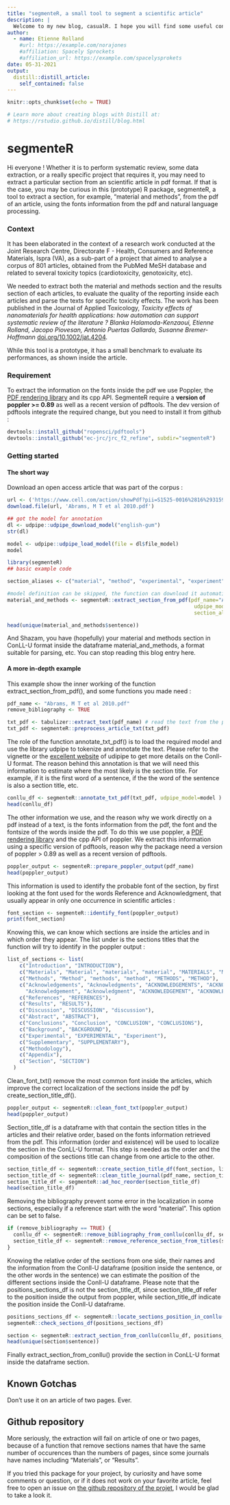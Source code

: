 ```yaml
---
title: "segmenteR, a small tool to segment a scientific article"
description: |
  Welcome to my new blog, casualR. I hope you will find some useful content !
author:
  - name: Etienne Rolland
    #url: https://example.com/norajones
    #affiliation: Spacely Sprockets
    #affiliation_url: https://example.com/spacelysprokets
date: 05-31-2021
output:
  distill::distill_article:
    self_contained: false
---
```


```r
knitr::opts_chunk$set(echo = TRUE)

# Learn more about creating blogs with Distill at:
# https://rstudio.github.io/distill/blog.html

```

# segmenteR

Hi everyone ! Whether it is to perform systematic review, some data extraction, or a really specific project that requires it, you may need to extract a particular section from an scientific article in pdf format. If that is the case, you may be curious in this (prototype) R package, segmenteR, a tool to extract a section, for example, "material and methods", from the pdf of an article, using the fonts information from the pdf and natural language processing.

### Context

It has been elaborated in the context of a research work conducted at the Joint Research Centre, Directorate F - Health, Consumers and Reference Materials, Ispra (VA), as a sub-part of a project that aimed to analyse a corpus of 801 articles, obtained from the PubMed MeSH database and related to several toxicity topics (cardiotoxicity, genotoxicity, etc).

We needed to extract both the material and methods section and the results section of each articles, to evaluate the quality of the reporting inside each articles and parse the texts for specific toxicity effects. The work has been published in the Journal of Applied Toxicology, *Toxicity effects of nanomaterials for health applications: how automation can support systematic review of the literature ? Blanka Halamoda-Kenzaoui, Etienne Rolland, Jacopo Piovesan, Antonio Puertas Gallardo, Susanne Bremer-Hoffmann* [doi.org/10.1002/jat.4204 ](https://doi.org/10.1002/jat.4204).

While this tool is a prototype, it has a small benchmark to evaluate its performances, as shown inside the article.

### Requirement

To extract the information on the fonts inside the pdf we use Poppler, the [PDF rendering library](https://poppler.freedesktop.org/) and its cpp API. 
SegmenteR require a **version of poppler >= 0.89** as well as a recent version of pdftools. The dev version of pdftools integrate the required change, but you need to install it from github :

```r
devtools::install_github("ropensci/pdftools") 
devtools::install_github("ec-jrc/jrc_f2_refine", subdir="segmenteR") 
```

### Getting started

#### The short way

Download an open access article that was part of the corpus : 

```r
url <- ('https://www.cell.com/action/showPdf?pii=S1525-0016%2816%2931594-5')
download.file(url, 'Abrams, M T et al 2010.pdf')
```

```r
## got the model for annotation
dl <- udpipe::udpipe_download_model("english-gum")
str(dl)
```

```r
model <- udpipe::udpipe_load_model(file = dl$file_model)
model
```


```r
library(segmenteR)
## basic example code

section_aliases <- c("material", "method", "experimental", "experiment", "methodology")

#model definition can be skipped, the function can download it automatically
material_and_methods <- segmenteR::extract_section_from_pdf(pdf_name="Abrams, M T et al 2010.pdf",
                                                             udpipe_model=model, 
                                                             section_aliases=section_aliases)

head(unique(material_and_methods$sentence))
```
And Shazam, you have (hopefully) your material and methods section in ConLL-U format inside the dataframe material_and_methods, a format suitable for parsing, etc.
You can stop reading this blog entry here.

#### A more in-depth example

This example show the inner working of the function extract_section_from_pdf(), and some functions you made need :

```r
pdf_name <- "Abrams, M T et al 2010.pdf"
remove_bibliography <- TRUE

txt_pdf <- tabulizer::extract_text(pdf_name) # read the text from the pdf
txt_pdf <- segmenteR::preprocess_article_txt(txt_pdf)
```

The role of the function annotate_txt_pdf() is to load the required model and use the library udpipe to tokenize and annotate the text. Please refer to the vignette or the [excellent website](https://bnosac.github.io/udpipe/en/) of udipipe to get more details on the Conll-U format.
The reason behind this annotation is that we will need this information to estimate where the most likely is the section title. For example, if it is the first word of a sentence, if the the word of the sentence is also a section title, etc.

```r
conllu_df <- segmenteR::annotate_txt_pdf(txt_pdf, udpipe_model=model ) # create the dataframe for NLP using udpipe
head(conllu_df)
```

The other information we use, and the reason why we work directly on a pdf instead of a text, is the fonts information from the pdf, the font and the fontsize of the words inside the pdf. To do this we use poppler, a [PDF rendering library](https://poppler.freedesktop.org/) and the cpp API of poppler. We extract this information using a specific version of pdftools, reason why the package need a version of poppler > 0.89 as well as a recent version of pdftools. 

```r
poppler_output <- segmenteR::prepare_poppler_output(pdf_name)
head(poppler_output)

```

This information is used to identify the probable font of the section, by first looking at the font used for the words Reference and Acknowledgment, that usually appear in only one occurrence in scientific articles :

```r
font_section <- segmenteR::identify_font(poppler_output)
print(font_section)
```
Knowing this, we can know which sections are inside the articles and in which order they appear.
The list under is the sections titles that the function will try to identify in the poppler output :

```r
list_of_sections <- list(
    c("Introduction", "INTRODUCTION"),
    c("Materials", "Material", "materials", "material", "MATERIALS", "MATERIAL"),
    c("Methods", "Method", "methods", "method", "METHODS", "METHOD"),
    c("Acknowledgements", "Acknowledgments", "ACKNOWLEDGEMENTS", "ACKNOWLEDGMENTS",
      "Acknowledgement", "Acknowledgment", "ACKNOWLEDGEMENT", "ACKNOWLEDGMENT"),
    c("References", "REFERENCES"),
    c("Results", "RESULTS"),
    c("Discussion", "DISCUSSION", "discussion"),
    c("Abstract", "ABSTRACT"),
    c("Conclusions", "Conclusion", "CONCLUSION", "CONCLUSIONS"),
    c("Background", "BACKGROUND"),
    c("Experimental", "EXPERIMENTAL", "Experiment"),
    c("Supplementary", "SUPPLEMENTARY"),
    c("Methodology"),
    c("Appendix"),
    c("Section", "SECTION")
  )
```
Clean_font_txt() remove the most common font inside the articles, which improve the correct localization of the sections inside the pdf by create_section_title_df().

```r
poppler_output <- segmenteR::clean_font_txt(poppler_output)
head(poppler_output)
```

Section_title_df is a dataframe with that contain the section titles in the articles and their relative order, based on the fonts information retrieved from the pdf. This information (order and existence) will be used to localize the section in the ConLL-U format. This step is needed as the order and the composition of the sections title can change from one article to the other.

```r
section_title_df <- segmenteR::create_section_title_df(font_section, list_of_sections, poppler_output)
section_title_df <- segmenteR::clean_title_journal(pdf_name, section_title_df)
section_title_df <- segmenteR::ad_hoc_reorder(section_title_df)
head(section_title_df)
```

Removing the bibliography prevent some error in the localization in some sections, especially if a reference start with the word "material". This option can be set to false.

```r
if (remove_bibliography == TRUE) {
  conllu_df <- segmenteR::remove_bibliography_from_conllu(conllu_df, section_title_df)
  section_title_df <- segmenteR::remove_reference_section_from_titles(section_title_df)
}
```

Knowing the relative order of the sections from one side, their names and the information from the Conll-U dataframe (position inside the sentence, or the other words in the sentence) we can estimate the position of the different sections inside the Conll-U dataframe.
Please note that the positions_sections_df is not the section_title_df, since section_title_df refer to the position inside the output from poppler, while section_title_df indicate the position inside the Conll-U dataframe.

```r
positions_sections_df <- segmenteR::locate_sections_position_in_conllu(conllu_df, section_title_df)
segmenteR::check_sections_df(positions_sections_df)
```

```r
section <- segmenteR::extract_section_from_conllu(conllu_df, positions_sections_df, section_aliases)
head(unique(section$sentence))
```

Finally extract_section_from_conllu() provide the section in ConLL-U format inside the dataframe section.

## Known Gotchas

Don't use it on an article of two pages. Ever. 

## Github repository
 
More seriously, the extraction will fail on article of one or two pages, because of a function that remove sections names that have the same number of occurences than the numbers of pages, since some journals have names including "Materials", or "Results".

If you tried this package for your project, by curiosity and have some comments or question, or if it does not work on your favorite article, feel free to open an issue on [the github repository of the projet](https://github.com/ec-jrc/jrc_f2_refine), I would be glad to take a look it.

